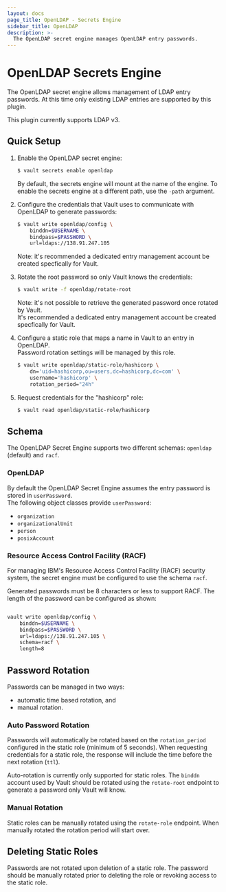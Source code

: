 ```yaml
---
layout: docs
page_title: OpenLDAP - Secrets Engine
sidebar_title: OpenLDAP
description: >-
  The OpenLDAP secret engine manages OpenLDAP entry passwords.
---
```


# OpenLDAP Secrets Engine

The OpenLDAP secret engine allows management of LDAP entry passwords.  At this time 
only existing LDAP entries are supported by this plugin.

This plugin currently supports LDAP v3.

## Quick Setup

1.  Enable the OpenLDAP secret engine:

    ```sh
    $ vault secrets enable openldap 
    ```

    By default, the secrets engine will mount at the name of the engine. To
    enable the secrets engine at a different path, use the `-path` argument.

2.  Configure the credentials that Vault uses to communicate with OpenLDAP
    to generate passwords:

    ```sh
    $ vault write openldap/config \
        binddn=$USERNAME \
        bindpass=$PASSWORD \
        url=ldaps://138.91.247.105 
    ```

    Note: it's recommended a dedicated entry management account be created specfically for Vault.

3.  Rotate the root password so only Vault knows the credentials:

    ```sh
    $ vault write -f openldap/rotate-root
    ```

    Note: it's not possible to retrieve the generated password once rotated by Vault.  
    It's recommended a dedicated entry management account be created specfically for Vault.

3.  Configure a static role that maps a name in Vault to an entry in OpenLDAP.  
    Password rotation settings will be managed by this role.

    ```sh
    $ vault write openldap/static-role/hashicorp \
        dn='uid=hashicorp,ou=users,dc=hashicorp,dc=com' \
        username='hashicorp' \
        rotation_period="24h"
    ```

4.  Request credentials for the "hashicorp" role:
  
    ```sh
    $ vault read openldap/static-role/hashicorp
    ```

## Schema

The OpenLDAP Secret Engine supports two different schemas: `openldap` (default) and 
`racf`. 

### OpenLDAP

By default the OpenLDAP Secret Engine assumes the entry password is stored in `userPassword`.  
The following object classes provide `userPassword`:

* `organization`
* `organizationalUnit`
* `person`
* `posixAccount`

### Resource Access Control Facility (RACF)

For managing IBM's Resource Access Control Facility (RACF) security system, the secret 
engine must be configured to use the schema `racf`.

Generated passwords must be 8 characters or less to support RACF.  The length of the 
password can be configured as shown:

```bash

vault write openldap/config \
	binddn=$USERNAME \
	bindpass=$PASSWORD \
	url=ldaps://138.91.247.105 \
    schema=racf \
    length=8
```

## Password Rotation

Passwords can be managed in two ways:

* automatic time based rotation, and
* manual rotation.

### Auto Password Rotation

Passwords will automatically be rotated based on the `rotation_period` configured 
in the static role (minimum of 5 seconds).  When requesting credentials for a static 
role, the response will include the time before the next rotation (`ttl`).

Auto-rotation is currently only supported for static roles.  The `binddn` account used 
by Vault should be rotated using the `rotate-root` endpoint to generate a password 
only Vault will know.

### Manual Rotation

Static roles can be manually rotated using the `rotate-role` endpoint.  When manually 
rotated the rotation period will start over.

## Deleting Static Roles

Passwords are not rotated upon deletion of a static role.  The password should be manually 
rotated prior to deleting the role or revoking access to the static role.
